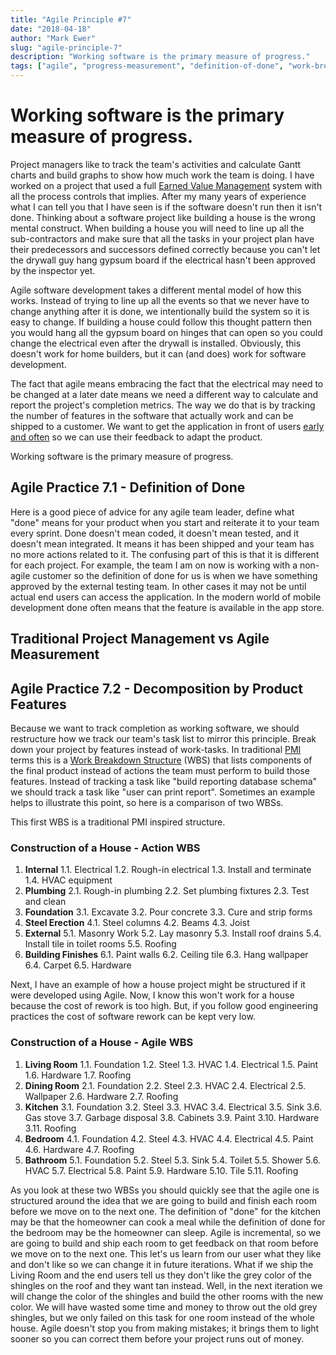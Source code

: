 ```yaml
---
title: "Agile Principle #7"
date: "2018-04-18"
author: "Mark Ewer"
slug: "agile-principle-7"
description: "Working software is the primary measure of progress."
tags: ["agile", "progress-measurement", "definition-of-done", "work-breakdown-structure"]
---
```


# Working software is the primary measure of progress.

Project managers like to track the team's activities and calculate Gantt charts and build graphs to show how much work the team is doing. I have worked on a project that used a full [Earned Value Management](http://en.wikipedia.org/wiki/Earned_value_management) system with all the process controls that implies. After my many years of experience what I can tell you that I have seen is if the software doesn't run then it isn't done. Thinking about a software project like building a house is the wrong mental construct. When building a house you will need to line up all the sub-contractors and make sure that all the tasks in your project plan have their predecessors and successors defined correctly because you can't let the drywall guy hang gypsum board if the electrical hasn't been approved by the inspector yet.

Agile software development takes a different mental model of how this works. Instead of trying to line up all the events so that we never have to change anything after it is done, we intentionally build the system so it is easy to change. If building a house could follow this thought pattern then you would hang all the gypsum board on hinges that can open so you could change the electrical even after the drywall is installed. Obviously, this doesn't work for home builders, but it can (and does) work for software development.

The fact that agile means embracing the fact that the electrical may need to be changed at a later date means we need a different way to calculate and report the project's completion metrics. The way we do that is by tracking the number of features in the software that actually work and can be shipped to a customer. We want to get the application in front of users [early and often](http://www.markewer.com/2015/03/21/agile-principle-3/) so we can use their feedback to adapt the product.

Working software is the primary measure of progress.

## Agile Practice 7.1 - Definition of Done

Here is a good piece of advice for any agile team leader, define what "done" means for your product when you start and reiterate it to your team every sprint. Done doesn't mean coded, it doesn't mean tested, and it doesn't mean integrated. It means it has been shipped and your team has no more actions related to it. The confusing part of this is that it is different for each project. For example, the team I am on now is working with a non-agile customer so the definition of done for us is when we have something approved by the external testing team. In other cases it may not be until actual end users can access the application. In the modern world of mobile development done often means that the feature is available in the app store.

## Traditional Project Management vs Agile Measurement

## Agile Practice 7.2 - Decomposition by Product Features

Because we want to track completion as working software, we should restructure how we track our team's task list to mirror this principle. Break down your project by features instead of work-tasks. In traditional [PMI](http://www.pmi.org/) terms this is a [Work Breakdown Structure](https://www.workbreakdownstructure.com/work-breakdown-structure-according-to-pmbok.php) (WBS) that lists components of the final product instead of actions the team must perform to build those features. Instead of tracking a task like "build reporting database schema" we should track a task like "user can print report". Sometimes an example helps to illustrate this point, so here is a comparison of two WBSs.

This first WBS is a traditional PMI inspired structure.

### Construction of a House - Action WBS

1. **Internal**
   1.1. Electrical
   1.2. Rough-in electrical
   1.3. Install and terminate
   1.4. HVAC equipment
2. **Plumbing**
   2.1. Rough-in plumbing
   2.2. Set plumbing fixtures
   2.3. Test and clean
3. **Foundation**
   3.1. Excavate
   3.2. Pour concrete
   3.3. Cure and strip forms
4. **Steel Erection**
   4.1. Steel columns
   4.2. Beams
   4.3. Joist
5. **External**
   5.1. Masonry Work
   5.2. Lay masonry
   5.3. Install roof drains
   5.4. Install tile in toilet rooms
   5.5. Roofing
6. **Building Finishes**
   6.1. Paint walls
   6.2. Ceiling tile
   6.3. Hang wallpaper
   6.4. Carpet
   6.5. Hardware

Next, I have an example of how a house project might be structured if it were developed using Agile. Now, I know this won't work for a house because the cost of rework is too high. But, if you follow good engineering practices the cost of software rework can be kept very low.

### Construction of a House - Agile WBS

1. **Living Room**
   1.1. Foundation
   1.2. Steel
   1.3. HVAC
   1.4. Electrical
   1.5. Paint
   1.6. Hardware
   1.7. Roofing
2. **Dining Room**
   2.1. Foundation
   2.2. Steel
   2.3. HVAC
   2.4. Electrical
   2.5. Wallpaper
   2.6. Hardware
   2.7. Roofing
3. **Kitchen**
   3.1. Foundation
   3.2. Steel
   3.3. HVAC
   3.4. Electrical
   3.5. Sink
   3.6. Gas stove
   3.7. Garbage disposal
   3.8. Cabinets
   3.9. Paint
   3.10. Hardware
   3.11. Roofing
4. **Bedroom**
   4.1. Foundation
   4.2. Steel
   4.3. HVAC
   4.4. Electrical
   4.5. Paint
   4.6. Hardware
   4.7. Roofing
5. **Bathroom**
   5.1. Foundation
   5.2. Steel
   5.3. Sink
   5.4. Toilet
   5.5. Shower
   5.6. HVAC
   5.7. Electrical
   5.8. Paint
   5.9. Hardware
   5.10. Tile
   5.11. Roofing

As you look at these two WBSs you should quickly see that the agile one is structured around the idea that we are going to build and finish each room before we move on to the next one. The definition of "done" for the kitchen may be that the homeowner can cook a meal while the definition of done for the bedroom may be the homeowner can sleep. Agile is incremental, so we are going to build and ship each room to get feedback on that room before we move on to the next one. This let's us learn from our user what they like and don't like so we can change it in future iterations. What if we ship the Living Room and the end users tell us they don't like the grey color of the shingles on the roof and they want tan instead. Well, in the next iteration we will change the color of the shingles and build the other rooms with the new color. We will have wasted some time and money to throw out the old grey shingles, but we only failed on this task for one room instead of the whole house. Agile doesn't stop you from making mistakes; it brings them to light sooner so you can correct them before your project runs out of money.

